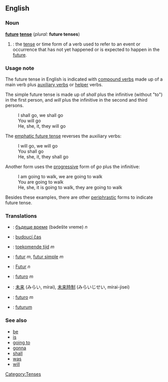 ==English==
===Noun===
'''[[future]] [[tense]]''' (''plural:'' '''future tenses''')

#{{grammar}}: the [[tense]] or time form of a verb used to refer to an event or occurrence that has not yet happened or is expected to happen in the [[future]].

===Usage note===
The future tense in English is indicated with [[compound verb]]s made up of a main verb plus [[auxiliary verb]]s or [[helper]] verbs.

The simple future tense is made up of ''shall'' plus the infinitive (without "to") in the first person, and ''will'' plus the infinitive in the second and third persons.
:I shall go, we shall go
:You will go
:He, she, it, they will go

The [[emphatic future tense]] reverses the auxiliary verbs:
:I will go, we will go
:You shall go
:He, she, it, they shall go

Another form uses the [[progressive]] form of ''go'' plus the infinitive:
:I am going to walk, we are going to walk
:You are going to walk
:He, she, it is going to walk, they are going to walk

Besides these examples, there are other [[periphrastic]] forms to indicate future tense.

===Translations===
*{{bg}}: [[бъдеще време]] (bədešte vreme) ''n''
*{{cs}}: [[budoucí čas]]
*{{nl}}: [[toekomende tijd]] ''m''
*{{fr}}: [[futur]] ''m'', [[futur simple]] ''m''
*{{de}}: [[Futur]] ''n''
*{{it}}: [[futuro]] ''m''
*{{ja}}: [[未来]] (みらい, mírai), [[未来時制]] (みらいじせい, mírai-jisei)
*{{es}}: [[futuro]] ''m''
*{{sv}}: [[futurum]]

===See also=== 
*[[be]]
*[[is]]
*[[going to]]
*[[gonna]]
*[[shall]]
*[[was]]
*[[will]]

[[Category:Tenses]]